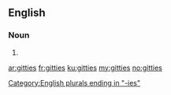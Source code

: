 ==English==

===Noun===
{{head|en|plural}}

# {{plural of|gitty|lang=en}}

[[Category:English plurals ending in "-ies"]]

[[ar:gitties]]
[[fr:gitties]]
[[ku:gitties]]
[[my:gitties]]
[[no:gitties]]